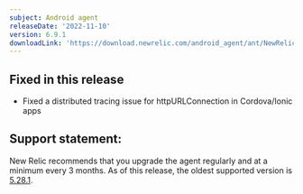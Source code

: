 ```yaml
---
subject: Android agent
releaseDate: '2022-11-10'
version: 6.9.1
downloadLink: 'https://download.newrelic.com/android_agent/ant/NewRelic_Android_Agent_6.9.1.zip'
---
```



## Fixed in this release
* Fixed a distributed tracing issue for httpURLConnection in Cordova/Ionic apps


## Support statement:

New Relic recommends that you upgrade the agent regularly and at a minimum every 3 months. As of this release, the oldest supported version is [5.28.1](https://docs.newrelic.com/docs/release-notes/mobile-release-notes/android-release-notes/android-5281).
